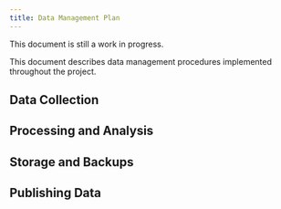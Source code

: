 ```yaml
---
title: Data Management Plan
---
```

::: {.callout-note}
This document is still a work in progress.
:::

This document describes data management procedures implemented throughout the project.

## Data Collection

## Processing and Analysis

## Storage and Backups

## Publishing Data

